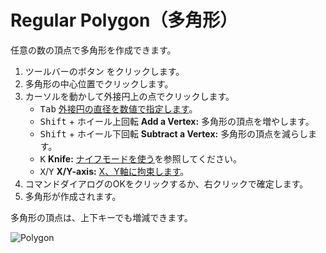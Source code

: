 
# Regular Polygon（多角形）

<Reference shortcut='' command='Polygon' button='ツールバー' />

任意の数の頂点で多角形を作成できます。

1. ツールバーのボタン <ButtonIcon type="button-regular-polygon" /> をクリックします。
2. 多角形の中心位置でクリックします。
3. カーソルを動かして外接円上の点でクリックします。
   - <kbd>Tab</kbd> [外接円の直径を数値で指定します](./sketching-essentials#specify-dimensions-numerically)。
   - <kbd>Shift</kbd> + ホイール上回転 **Add a Vertex:** 多角形の頂点を増やします。
   - <kbd>Shift</kbd> + ホイール下回転 **Subtract a Vertex:** 多角形の頂点を減らします。
   - <kbd>K</kbd> **Knife:** [ナイフモードを使う](./sketching-essentials#use-knife-mode)を参照してください。
   - <kbd>X</kbd>/<kbd>Y</kbd> **X/Y-axis:** [X、Y軸に拘束します](./sketching-essentials#constrain-to-an-axis)。
4. コマンドダイアログのOKをクリックするか、右クリックで確定します。
5. 多角形が作成されます。

<Callout type="info" emoji="💡">
   多角形の頂点は、上下キーでも増減できます。
</Callout>

![Polygon](/img/polygon.gif)











